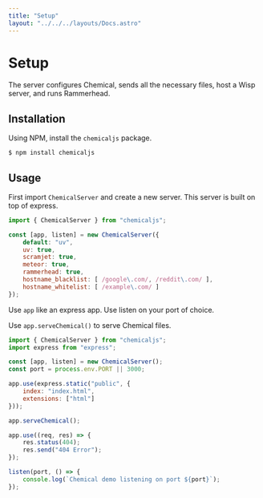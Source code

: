 ```yaml
---
title: "Setup"
layout: "../../../layouts/Docs.astro"
---
```


# Setup

The server configures Chemical, sends all the necessary files, host a Wisp server, and runs Rammerhead.

## Installation

Using NPM, install the `chemicaljs` package.

```bash
$ npm install chemicaljs
```

## Usage

First import `ChemicalServer` and create a new server. This server is built on top of express.

```js
import { ChemicalServer } from "chemicaljs";

const [app, listen] = new ChemicalServer({
    default: "uv",
    uv: true,
    scramjet: true,
    meteor: true,
    rammerhead: true,
    hostname_blacklist: [ /google\.com/, /reddit\.com/ ],
    hostname_whitelist: [ /example\.com/ ]
});
```

Use `app` like an express app. Use listen on your port of choice.

Use `app.serveChemical()` to serve Chemical files.

```js
import { ChemicalServer } from "chemicaljs";
import express from "express";

const [app, listen] = new ChemicalServer();
const port = process.env.PORT || 3000;

app.use(express.static("public", {
    index: "index.html",
    extensions: ["html"]
}));

app.serveChemical();

app.use((req, res) => {
    res.status(404);
    res.send("404 Error");
});

listen(port, () => {
    console.log(`Chemical demo listening on port ${port}`);
});
```